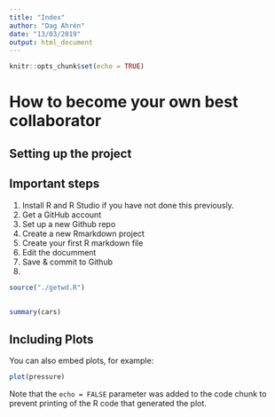 ```yaml
---
title: "Index"
author: "Dag Ahrén"
date: "13/03/2019"
output: html_document
---
```


```r
knitr::opts_chunk$set(echo = TRUE)
```
# How to become your own best collaborator

## Setting up the project

## Important steps
1. Install R and R Studio if you have not done this previously.
2. Get a GitHub account
3. Set up a new Github repo
4. Create a new Rmarkdown project
5. Create your first R markdown file
6. Edit the documment 
7. Save & commit to Github
8. 

```r

source("./getwd.R")

```

## 


```r
summary(cars)
```

## Including Plots

You can also embed plots, for example:

```r
plot(pressure)
```

Note that the `echo = FALSE` parameter was added to the code chunk to prevent printing of the R code that generated the plot.
